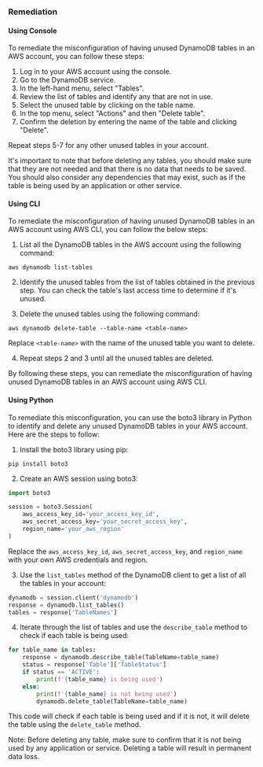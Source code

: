### Remediation

#### Using Console

To remediate the misconfiguration of having unused DynamoDB tables in an AWS account, you can follow these steps:

1. Log in to your AWS account using the console.
2. Go to the DynamoDB service.
3. In the left-hand menu, select "Tables".
4. Review the list of tables and identify any that are not in use.
5. Select the unused table by clicking on the table name.
6. In the top menu, select "Actions" and then "Delete table".
7. Confirm the deletion by entering the name of the table and clicking "Delete".

Repeat steps 5-7 for any other unused tables in your account.

It's important to note that before deleting any tables, you should make sure that they are not needed and that there is no data that needs to be saved. You should also consider any dependencies that may exist, such as if the table is being used by an application or other service.

#### Using CLI

To remediate the misconfiguration of having unused DynamoDB tables in an AWS account using AWS CLI, you can follow the below steps:

1. List all the DynamoDB tables in the AWS account using the following command:

```
aws dynamodb list-tables
```

2. Identify the unused tables from the list of tables obtained in the previous step. You can check the table's last access time to determine if it's unused.

3. Delete the unused tables using the following command:

```
aws dynamodb delete-table --table-name <table-name>
```

Replace `<table-name>` with the name of the unused table you want to delete.

4. Repeat steps 2 and 3 until all the unused tables are deleted.

By following these steps, you can remediate the misconfiguration of having unused DynamoDB tables in an AWS account using AWS CLI.

#### Using Python

To remediate this misconfiguration, you can use the boto3 library in Python to identify and delete any unused DynamoDB tables in your AWS account. Here are the steps to follow:

1. Install the boto3 library using pip:

```
pip install boto3
```

2. Create an AWS session using boto3:

```python
import boto3

session = boto3.Session(
    aws_access_key_id='your_access_key_id',
    aws_secret_access_key='your_secret_access_key',
    region_name='your_aws_region'
)
```

Replace the `aws_access_key_id`, `aws_secret_access_key`, and `region_name` with your own AWS credentials and region.

3. Use the `list_tables` method of the DynamoDB client to get a list of all the tables in your account:

```python
dynamodb = session.client('dynamodb')
response = dynamodb.list_tables()
tables = response['TableNames']
```

4. Iterate through the list of tables and use the `describe_table` method to check if each table is being used:

```python
for table_name in tables:
    response = dynamodb.describe_table(TableName=table_name)
    status = response['Table']['TableStatus']
    if status == 'ACTIVE':
        print(f'{table_name} is being used')
    else:
        print(f'{table_name} is not being used')
        dynamodb.delete_table(TableName=table_name)
```

This code will check if each table is being used and if it is not, it will delete the table using the `delete_table` method.

Note: Before deleting any table, make sure to confirm that it is not being used by any application or service. Deleting a table will result in permanent data loss.

